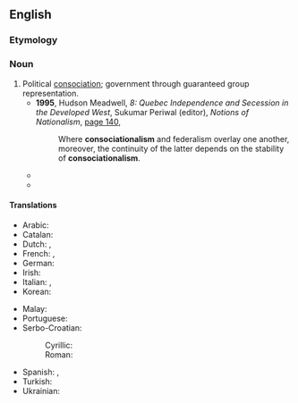 ==English==
{{wikipedia}}

===Etymology===
{{suffix|en|consociational|ism}}

===Noun===
{{en-noun|-}}

# Political [[consociation]]; government through guaranteed group representation.
#* '''1995''', Hudson Meadwell, ''8: Quebec Independence and Secession in the Developed West'', Sukumar Periwal (editor), ''Notions of Nationalism'', [http://books.google.com.au/books?id=3bxuEngnpN0C&pg=PA140&dq=%22consociationalism%22&hl=en&sa=X&ei=7F3VUf28FuLIiAeLuYBo&redir_esc=y#v=onepage&q=%22consociationalism%22&f=false page 140],
#*: Where '''consociationalism''' and federalism overlay one another, moreover, the continuity of the latter depends on the stability of '''consociationalism'''.
#* {{quote-text|lang=en|year=1996|author=Ian Shapiro|title=Democracy's Place: Air Power and Coercion in War|page=102|url=http://books.google.com.au/books?id=csYXj__xAmcC&pg=PA102&dq=%22consociationalism%22&hl=en&sa=X&ei=7F3VUf28FuLIiAeLuYBo&redir_esc=y#v=onepage&q=%22consociationalism%22&f=false|passage='''Consociationalism''' has been described by its best-known proponent as a system of government based on a "cartel of elites."}}
#* {{quote-text|lang=en|year=2002|author=Thomas G. Mitchell|title=Indispensable Traitors: Liberal Parties in Settler Conflicts|page=133|url=http://books.google.com.au/books?id=3q3wYR8gWusC&pg=PA133&dq=%22consociationalism%22&hl=en&sa=X&ei=7F3VUf28FuLIiAeLuYBo&redir_esc=y#v=onepage&q=%22consociationalism%22&f=false|passage=The main weakness of '''consociationalism''' is that its main successful cases have taken place in Western Europe among groups that have not been in open military conflict with each other. It cannot be established that those societies would not have remained peaceful without '''consociationalism'''.}}

====Translations====
{{trans-top|political consociation}}
* Arabic: {{t|ar|توافقية|tr=tawafuqia}}
* Catalan: {{t|ca|consociativisme|m}}
* Dutch: {{t+|nl|zuilenstelsel|n}}, {{t|nl|consociationalisme|n}}
* French: {{t|fr|consociationalisme|m}}, {{t|fr|consociativisme|m}}
* German: {{t|de|Konkordanzdemokratie|f}}
* Irish: {{t|ga|comhshochaíocht|f}}
* Italian: {{t|it|consociativismo|m}}, {{t|it|consociazionismo|m}}
* Korean: {{t|ko|협의주의}}
{{trans-mid}}
* Malay: {{t|ms|konsosialisme}}
* Portuguese: {{t|pt|consociativismo|m}}
* Serbo-Croatian:
*: Cyrillic: {{t|sh|консоцијативѝзам|m}}
*: Roman: {{t+|sh|konsocijativìzam|m}}
* Spanish: {{t|es|consociativismo|m}}, {{t|es|consociacionalismo|m}}
* Turkish: {{t|tr|eştoplumlaştırmacılık}}
* Ukrainian: {{t|uk|консоціоналізм|m}}
{{trans-bottom}}